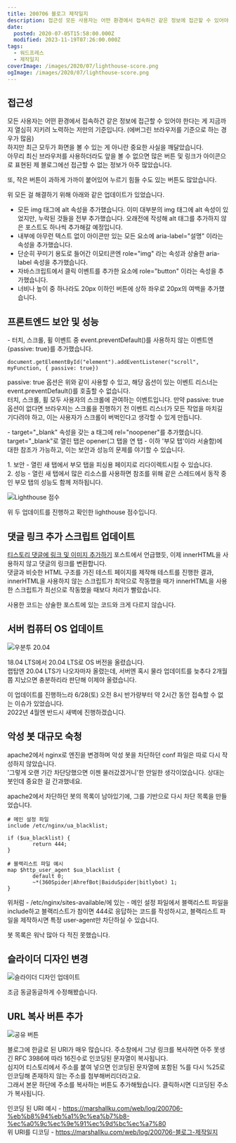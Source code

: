 ```yaml
---
title: 200706 블로그 제작일지
description: 접근성 모든 사용자는 어떤 환경에서 접속하건 같은 정보에 접근할 수 있어야 한다는 게 지금까지 열심히 지키려 노력하는 저만의 기준입니다. (에버그린 브라우저를 기준으로 하는 경우가 많음)하지만 최근 모두가 화면을 볼 수 있는 게 아니란 중요한 사실을 깨달았습니다.아무리 최신 브라우저를 사용하더라도 앞을 볼 수 없으면 많은 버튼 및 링크가 아이콘으로 표현된 제 블로그에선 접근할 수 없는 정보가
date:
  posted: 2020-07-05T15:58:00.000Z
  modified: 2023-11-19T07:26:00.000Z
tags:
  - 워드프레스
  - 제작일지
coverImage: /images/2020/07/lighthouse-score.png
ogImage: /images/2020/07/lighthouse-score.png
---
```


## 접근성

모든 사용자는 어떤 환경에서 접속하건 같은 정보에 접근할 수 있어야 한다는 게 지금까지 열심히 지키려 노력하는 저만의 기준입니다. (에버그린 브라우저를 기준으로 하는 경우가 많음)  
하지만 최근 모두가 화면을 볼 수 있는 게 아니란 중요한 사실을 깨달았습니다.  
아무리 최신 브라우저를 사용하더라도 앞을 볼 수 없으면 많은 버튼 및 링크가 아이콘으로 표현된 제 블로그에선 접근할 수 없는 정보가 아주 많았습니다.

또, 작은 버튼이 과하게 가까이 붙어있어 누르기 힘들 수도 있는 버튼도 많았습니다.

위 모든 걸 해결하기 위해 아래와 같은 업데이트가 있었습니다.

* 모든 img 태그에 alt 속성을 추가했습니다. 이미 대부분의 img 태그에 alt 속성이 있었지만, 누락된 것들을 전부 추가했습니다. 오래전에 작성해 alt 태그를 추가하지 않은 포스트도 하나씩 추가해갈 예정입니다.
* 내부에 아무런 텍스트 없이 아이콘만 있는 모든 요소에 aria-label="설명" 이라는 속성을 추가했습니다.
* 단순히 꾸미기 용도로 들어간 이모티콘엔 role="img" 라는 속성과 상술한 aria-label 속성을 추가했습니다.
* 자바스크립트에서 클릭 이벤트를 추가한 요소에 role="button" 이라는 속성을 추가했습니다.
* 너비나 높이 중 하나라도 20px 이하인 버튼에 상하 좌우로 20px의 여백을 추가했습니다.

## 프론트엔드 보안 및 성능

\- 터치, 스크롤, 휠 이벤트 중 event.preventDefault()를 사용하지 않는 이벤트엔 {passive: true}를 추가했습니다.

```
document.getElementById("element").addEventListener("scroll", myFunction, { passive: true})
```

passive: true 옵션은 위와 같이 사용할 수 있고, 해당 옵션이 있는 이벤트 리스너는 event.preventDefault()를 호출할 수 없습니다.  
터치, 스크롤, 휠 모두 사용자의 스크롤에 관여하는 이벤트입니다. 만약 passive: true 옵션이 없다면 브라우저는 스크롤을 진행하기 전 이벤트 리스너가 모든 작업을 마치길 기다려야 하고, 이는 사용자가 스크롤이 버벅인다고 생각할 수 있게 만듭니다.

\- target="\_blank" 속성을 갖는 a 태그에 rel="noopener"를 추가했습니다.  
target="\_blank"로 열린 탭은 opener(그 탭을 연 탭 - 이하 '부모 탭'이라 서술함)에 대한 참조가 가능하고, 이는 보안과 성능의 문제를 야기할 수 있습니다.

1\. 보안 - 열린 새 탭에서 부모 탭을 피싱용 페이지로 리다이렉트시킬 수 있습니다.  
2\. 성능 - 열린 새 탭에서 많은 리소스를 사용하면 참조를 위해 같은 스레드에서 동작 중인 부모 탭의 성능도 함께 저하됩니다.

![Lighthouse 점수](/images/2020/07/lighthouse-score.png)

위 두 업데이트를 진행하고 확인한 lighthouse 점수입니다.

## 댓글 링크 추가 스크립트 업데이트

[티스토리 댓글에 링크 및 이미지 추가하기](https://marshallku.com/web/tips/%ed%8b%b0%ec%8a%a4%ed%86%a0%eb%a6%ac-%eb%8c%93%ea%b8%80%ec%97%90-%eb%a7%81%ed%81%ac-%eb%b0%8f-%ec%9d%b4%eb%af%b8%ec%a7%80-%ec%b6%94%ea%b0%80%ed%95%98%ea%b8%b0) 포스트에서 언급했듯, 이제 innerHTML을 사용하지 않고 댓글의 링크를 변환합니다.  
댓글과 비슷한 HTML 구조를 가진 테스트 페이지를 제작해 테스트를 진행한 결과, innerHTML을 사용하지 않는 스크립트가 최악으로 작동했을 때가 innerHTML을 사용한 스크립트가 최선으로 작동했을 때보다 처리가 빨랐습니다.

사용한 코드는 상술한 포스트에 있는 코드와 크게 다르지 않습니다.

## 서버 컴퓨터 OS 업데이트

![우분투 20.04](/images/2020/07/Screenshot-from-2020-06-28-10-37-23.png)

18.04 LTS에서 20.04 LTS로 OS 버전을 올렸습니다.  
랩탑엔 20.04 LTS가 나오자마자 올렸는데, 서버엔 혹시 물라 업데이트를 늦추다 2개월쯤 지났으면 충분하리라 판단해 이제야 올렸습니다.

이 업데이트를 진행하느라 6/28(토) 오전 8시 반가량부터 약 2시간 동안 접속할 수 없는 이슈가 있었습니다.  
2022년 4월엔 반드시 새벽에 진행하겠습니다.

## 악성 봇 대규모 숙청

apache2에서 nginx로 엔진을 변경하며 악성 봇을 차단하던 conf 파일은 따로 다시 작성하지 않았습니다.  
'그렇게 오랜 기간 차단당했으면 이젠 물러갔겠거니'한 안일한 생각이었습니다. 상대는 봇인데 중요한 걸 간과했네요.

apache2에서 차단하던 봇의 목록이 남아있기에, 그를 기반으로 다시 차단 목록을 만들었습니다.

```
# 메인 설정 파일
include /etc/nginx/ua_blacklist;

if ($ua_blacklist) {
        return 444;
}

# 블랙리스트 파일 예시
map $http_user_agent $ua_blacklist {
        default 0;
        ~*(360Spider|AhrefBot|BaiduSpider|bitlybot) 1;
}

```

위처럼 - /etc/nginx/sites-available/에 있는 - 메인 설정 파일에서 블랙리스트 파일을 include하고 블랙리스트가 참이면 444로 응답하는 코드를 작성하시고, 블랙리스트 파일을 제작하시면 특정 user-agent만 차단하실 수 있습니다.

봇 목록은 워낙 많아 다 적진 못했습니다.

## 슬라이더 디자인 변경

![슬라이더 디자인 업데이트](/images/2020/07/slider.jpg)

조금 동글동글하게 수정해봤습니다.

## URL 복사 버튼 추가

![공유 버튼](/images/2020/07/share-btn.png)

블로그에 한글로 된 URI가 매우 많습니다. 주소창에서 그냥 링크를 복사하면 아주 못생긴 RFC 3986에 따라 16진수로 인코딩된 문자열이 복사됩니다.  
심지어 티스토리에서 주소를 붙여 넣으면 인코딩된 문자열에 포함된 %를 다시 %25로 인코딩해 존재하지 않는 주소를 첨부해버리더라고요.  
그래서 본문 하단에 주소를 복사하는 버튼도 추가해뒀습니다. 클릭하시면 디코딩된 주소가 복사됩니다.

인코딩 된 URI 예시 - https://marshallku.com/web/log/200706-%eb%b8%94%eb%a1%9c%ea%b7%b8-%ec%a0%9c%ec%9e%91%ec%9d%bc%ec%a7%80  
위 URI를 디코딩 - https://marshallku.com/web/log/200706-블로그-제작일지